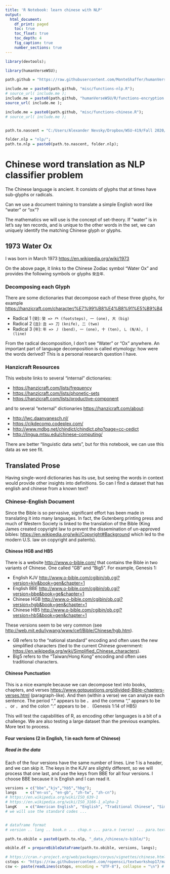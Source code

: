 ```yaml
---
title: 'R Notebook: learn chinese with NLP'
output:
  html_document:
    df_print: paged
    toc: true
    toc_float: true
    toc_depth: 4
    fig_caption: true
    number_sections: true 
---
```


```r

library(devtools);

library(humanVerseWSU);

path.github = "https://raw.githubusercontent.com/MonteShaffer/humanVerseWSU/master/";

include.me = paste0(path.github, "misc/functions-nlp.R");
# source_url( include.me );
include.me = paste0(path.github, "humanVerseWSU/R/functions-encryption.R");
source_url( include.me );

include.me = paste0(path.github, "misc/functions-chinese.R");
# source_url( include.me );


path.to.nascent = "C:/Users/Alexander Nevsky/Dropbox/WSU-419/Fall 2020/__student_access__/unit_02_confirmatory_data_analysis/nascent/";

folder.nlp = "nlp/";
path.to.nlp = paste0(path.to.nascent, folder.nlp);


```

# Chinese word translation as NLP classifier problem

The Chinese language is ancient.  It consists of glyphs that at times have sub-glyphs or radicals. 

Can we use a document training to translate a simple English word like "water" or "ox"?

The mathematics we will use is the concept of set-theory.  If "water" is in let's say ten records, and is unique to the other words in the set, we can uniquely identify the matching Chinese glyph or glyphs.


## 1973 Water Ox 
I was born in March 1973 <https://en.wikipedia.org/wiki/1973>

On the above page, it links to the Chinese Zodiac symbol "Water Ox" and provides the following symbols or glyphs `癸丑年`.

### Decomposing each Glyph
There are some dictionaries that decompose each of these three glyphs, for example <https://hanzicraft.com/character/%E7%99%B8%E4%B8%91%E5%B9%B4>

- Radical 1 (`癸`): `癸 => 癶 (footsteps), 一 (one), 大 (big)`
- Radical 2 (`丑`): `丑 => 刀 (knife), 二 (two)`
- Radical 3 (`年`): `年 => 丿 (bend), 一 (one), 十 (ten), ㇗ (N/A), 丨 (line)`


From the radical decomposition, I don't see "Water" or "Ox" anywhere.  An important part of language decomposition is called etymology: how were the words derived?  This is a personal research question I have.


### Hanzicraft Resources
This website links to several "internal" dictionaries:

- <https://hanzicraft.com/lists/frequency>
- <https://hanzicraft.com/lists/phonetic-sets>
- <https://hanzicraft.com/lists/productive-component>

and to several "external" dictionaries <https://hanzicraft.com/about>:

- <http://lwc.daanvanesch.nl/>
- <https://cjkdecomp.codeplex.com/>
- <http://www.mdbg.net/chindict/chindict.php?page=cc-cedict>
- <http://lingua.mtsu.edu/chinese-computing/>

There are better "linguistic data sets", but for this notebook, we can use this data as we see fit.

## Translated Prose 

Having single-word dictionaries has its use, but seeing the words in context would provide other insights into definitions.  So can I find a dataset that has english and chinese from a known text?


### Chinese-English Document
Since the Bible is so pervasive, significant effort has been made in translating it into many languages.  In fact, the Gutenberg printing press and much of Western Society is linked to the translation of the Bible (King James created copyright law to prevent the dissemination of un-approved bibles: <https://en.wikipedia.org/wiki/Copyright#Background> which led to the modern U.S. law on copyright and patents).  

#### Chinese HGB and HB5
There is a website <http://www.o-bible.com/> that contains the Bible in two variants of Chinese.  One called "GB" and "Big5". For example, Genesis 1:

- English KJV <http://www.o-bible.com/cgibin/ob.cgi?version=kjv&book=gen&chapter=1>
- English BBE <http://www.o-bible.com/cgibin/ob.cgi?version=bbe&book=ge&chapter=1>
- Chinese HGB <http://www.o-bible.com/cgibin/ob.cgi?version=hgb&book=gen&chapter=1>
- Chinese HB5 <http://www.o-bible.com/cgibin/ob.cgi?version=hb5&book=gen&chapter=1>

These versions seem to be very common (see <http://web.mit.edu/jywang/www/cef/Bible/Chinese/hgb.htm>).  

- GB refers to the "national standard" encoding and often uses the new simplified characters (tied to the current Chinese government: <https://en.wikipedia.org/wiki/Simplified_Chinese_characters>).
- Big5 refers to the "Taiwan/Hong Kong" encoding and often uses traditional characters.

#### Chinese Punctuation
This is a nice example because we can decompose text into books, chapters, and verses <https://www.gotquestions.org/divided-Bible-chapters-verses.html> (paragraph-like).  And then (within a verse) we can analyze each sentence.  The period "." appears to be `。` and the comma "," appears to be `、` or `，` and the colon ":" appears to be `．`  (Genesis 1:14 of HB5)

This will test the capabilities of R, as encoding other languages is a bit of a challenge.  We are also testing a large dataset than the previous examples.  More text to process.

#### Four versions (2 in English, 1 in each form of Chinese)

##### Read in the data

Each of the four versions have the same number of lines.  Line 1 is a header, and we can skip it.  The keys in the KJV are slightly different, so we will process that one last, and use the keys from BBE for all four versions.  I choose BBE because it is English and I can read it.

```r

versions = c("bbe","kjv","hb5","hbg");
langs    = c("en-us", "en-gb", "zh-tw", "zh-cn");
# https://en.wikipedia.org/wiki/ISO_639-1
# https://en.wikipedia.org/wiki/ISO_3166-1_alpha-2
langK    = c("American English", "English", "Traditional Chinese", "Simplified Chinese");
# we will use the standard codes ...


# dataframe format
# version .. lang .. book.n ... chap.n ... para.n (verse) ... para.text (verse)

path.to.obible = paste0(path.to.nlp, "_data_/chinese/o-bible/");

obible.df = prepareBibleDataFrame(path.to.obible, versions, langs);

```




```r

# https://cran.r-project.org/web/packages/corpus/vignettes/chinese.html
cstops <- "https://raw.githubusercontent.com/ropensci/textworkshop17/master/demos/chineseDemo/ChineseStopWords.txt"
csw <- paste(readLines(cstops, encoding = "UTF-8"), collapse = "\n") # download

```


